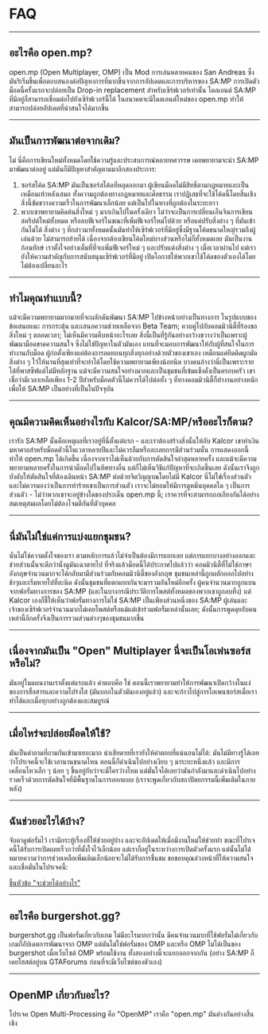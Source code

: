 # FAQ

<hr />

## อะไรคือ open.mp?

open.mp (Open Multiplayer, OMP) เป็น Mod การเล่นหลายคนของ San Andreas ซึ่งมันริเริ่มขึ้นเพื่อตอบสนองต่อปัญหาการที่มากขึ้นจากการอัปเดตและการบริหารของ SA:MP การเปิดตัวม็อดนี้ครั้งแรกจะปล่อยเป็น Drop-in replacement สำหรับเซิร์ฟเวอร์เท่านั้น ไคลเอนต์ SA:MP ที่มีอยู่ก็สามารถเชื่อมต่อไปยังเซิร์ฟเวอร์นี้ได้ ในอนาคตจะมีไดลเอนต์ใหม่ของ open.mp ทำให้สามารถปล่อยอัปเดตที่น่าสนใจได้มากขึ้น

<hr />

## มันเป็นการพัฒนาต่อจากเดิม?

ไม่ นี่คือการเขียนใหม่ทั้งหมดโดยใช้ความรู้และประสบการณ์หลายทศวรรษ เคยพยายามจะนำ SA:MP มาพัฒนาต่ออยู่ แต่มันก็มีปัญหาสำคัญตามมาอีกสองประการ:

1. ซอร์สโค้ด SA:MP มันเป็นซอร์สโค้ดที่หลุดออกมา ผู้เขียนม็อดไม่มีสิทธิ์ตามกฎหมายและเป็นเหมือนเท้าหลังเสมอ ทั้งความถูกต้องทางกฎหมายและศีลธรรม เราปฏิเสธที่จะใช้โค้ดนี้โดยสิ้นเชิง สิ่งนี้ขัดขวางความเร็วในการพัฒนาเล็กน้อย แต่เป็นไปในทางที่ถูกต้องในระยะยาว
2. พวกเขาพยายามคิดค้นสิ่งใหม่ ๆ มากเกินไปในครั้งเดียว ไม่ว่าจะเป็นการเปลี่ยนเอ็นจินการเขียนสคริปต์ใหม่ทั้งหมด หรือลบฟีเจอร์ในขณะที่เพิ่มฟีเจอร์ใหม่ไปด้วย หรือแค่ปรับสิ่งต่าง ๆ ที่มันเข้ากันไม่ได้ สิ่งต่าง ๆ ที่กล่าวมาทั้งหมดนั้นมันทำให้เซิร์ฟเวอร์ที่มีอยู่ซึ่งมีฐานโค้ดขนาดใหญ่รวมถึงผู้เล่นด้วย ไม่สามารถย้ายได้ เนื่องจากต้องเขียนโค้ดใหม่บางส่วนหรือไม่ก็ทั้งหมดเลย มันเป็นงานก้อนยักษ์ เราตั้งใจอย่างเต็มที่ที่จะเพิ่มฟีเจอร์ใหม่ ๆ และปรับแต่งสิ่งต่าง ๆ เมื่อเวลาผ่านไป แต่เรายังให้ความสำคัญกับการสนับสนุนเซิร์ฟเวอร์ที่มีอยู่ เปิดโอกาสให้พวกเขาใช้โค้ดของตัวเองได้โดยไม่ต้องเปลี่ยนอะไร

<hr />

## ทำไมคุณทำแบบนี้?

แม้จะมีความพยายามมากมายที่จะผลักดันพัฒนา SA:MP ไปข้างหน้าอย่างเป็นทางการ ในรูปแบบของข้อเสนอแนะ การกระตุ้น และเสนอความช่วยเหลือจาก Beta Team; ควบคู่ไปกับคอมมิวนิตี้ที่ร้องขอสิ่งใหม่ ๆ ตลอดเวลา; ไม่เห็นมีความคืบหน้าอะไรเลย สิ่งนี้เป็นที่รู้กันอย่างกว้างขวางว่าเป็นเพราะผู้พัฒนาม็อดขาดความสนใจ ซึ่งไม่ใช่ปัญหาในตัวมันเอง แทนที่จะมอบการพัฒนาให้กับผู้ที่สนใจในการทำงานกับม็อด ผู้ก่อตั้งเพียงแค่ต้องการลดทอนทุกสิ่งทุกอย่างด้วยตัวของเขาเอง เหมือนแค่ยึดติดผูกมัดสิ่งต่าง ๆ ไว้ให้นานที่สุดเท่าที่จะทำได้โดยใช้ความพยายามเพียงน้อยนิด บางคนอ้างว่านี่เป็นเพราะรายได้ที่พาสซีฟแต่ไม่มีหลักฐาน แม้จะมีความสนใจอย่างมากและเป็นชุมชนที่เข้มแข็งดั่งเป็นครอบครัว เขาเชื่อว่ามีเวลาเหลือเพียง 1-2 ปีสำหรับม็อดตัวนี้ไม่ควรได้ไปต่อทั้ง ๆ ที่ทางคอมมิวนิตี้ก็ทำงานอย่างหนักเพื่อให้ SA:MP เป็นอย่างที่เป็นในปัจจุบัน

<hr />

## คุณมีความคิดเห็นอย่างไรกับ Kalcor/SA:MP/หรืออะไรก็ตาม?

เรารัก SA:MP นั้นคือเหตุผลที่เราอยู่ที่นี่ตั้งแต่แรก - และเราต้องสร้างสิ่งนั้นให้กับ Kalcor เขาทำเงินมหาศาลสำหรับม็อดตัวนี้ในเวลาหลายปีและไม่ควรลืมหรือละเลยการมีส่วนร่วมนั้น การแสดงออกนี้ทำให้ open.mp ได้เกิดขึ้น เนื่องจากเราไม่เห็นด้วยกับการตัดสินใจล่าสุดหลายครั้ง และแม้จะมีความพยายามหลายครั้งในการนำม็อดไปในทิศทางอื่น แต่ก็ไม่เห็นวิธีแก้ปัญหาที่จะเกิดขึ้นเลย ดังนั้นเราจึงถูกบังคับให้ตัดสินใจที่ต้องเดินหน้า SA:MP ต่อด้วยจิตวิญญาณโดยไม่มี Kalcor นี่ไม่ใช่เรื่องส่วนตัวและไม่ควรมองว่าเป็นการทำร้ายเขาเป็นการส่วนตัว เราจะไม่ยอมให้มีการดูหมิ่นบุคคลใด ๆ เป็นการส่วนตัว - ไม่ว่าพวกเขาจะอยู่ข้างใดของประเด็น open.mp นี้; เราควรที่จะสามารถถกเถียงกันได้อย่างสมเหตุสมผลโดยไม่ต้องโจมตีกันที่ตัวบุคคล

<hr />

## นี่มันไม่ใช่แค่การแบ่งแยกชุมชน?

นั่นไม่ใช่ความตั้งใจของเรา ตามหลักการแล้วไม่จำเป็นต้องมีการแยกเลย แต่การแยกบางอย่างออกและช่วยส่วนนั้นจะดีกว่านั่งดูมันเฉาตายไป ที่จริงแล้วม็อดนี้ได้ประกาศไปแล้วว่า คอมมิวนิตี้ที่ไม่ใช่ภาษาอังกฤษจำนวนมากจะได้กลับมามีส่วนร่วมกับคอมมิวนิตี้ของอังกฤษ ชุมชนเหล่านี้ถูกผลักออกไปอย่างช้าๆและเริ่มหายไปที่ละนิด ดังนั้นชุมชนที่แตกแยกกันจะมารวมกันใหม่อีกครั้ง ผู้คนจำนวนมากถูกแบนจากฟอรั่มทางการของ SA:MP (และในบางกรณีประวัติการโพสต์ทั้งหมดของพวกเขาถูกลบทิ้ง) แต่ Kalcor เองก็ชี้ให้เห็นว่าฟอรั่มทางการไม่ใช่ SA:MP เป็นเพียงส่วนหนึ่งของ SA:MP ผู้เล่นและเจ้าของเซิร์ฟเวอร์จำนวนมากไม่เคยโพสต์หรือแม้แต่เข้าร่วมฟอรั่มเหล่านั้นเลย; ดังนั้นการพูดคุยกับคนเหล่านี้อีกครั้งจึงเป็นการรวมส่วนต่างๆของชุมชนมากขึ้น

<hr />

## เนื่องจากมันเป็น "Open" Multiplayer นี่จะเป็นโอเพ่นซอร์สหรือไม่?

มันอยู่ในแผนงานเราตั้งแต่แรกแล้ว คำตอบคือ ใช่ ตอนนี้เราพยายามทำให้การพัฒนาเปิดกว้างในแง่ของการสื่อสารและความโปร่งใส (มันบอกในตัวมันเองอยู่แล้ว) และจะก้าวไปสู่การโอเพนซอร์สเมื่อเราทำได้และเมื่อทุกอย่างถูกต้องและสมบูรณ์

<hr />

## เมื่อไหร่จะปล่อยม็อดให้ใช้?

มันเป็นคำถามที่ถามกันเข้ามาเยอะมาก น่าเสียดายที่เรายังให้คำตอบที่แน่นอนไม่ได้: มันไม่มีทางรู้ได้เลยว่าโปรเจคนี้จะใช้เวลานานขนาดไหน ตอนนี้ก็ดำเนินไปอย่างเงียบ ๆ มาระยะหนึ่งแล้ว และมีการเคลื่อนไหวเล็ก ๆ น้อย ๆ ขึ้นอยู่กับว่าจะมีใครว่างไหม แต่มั่นใจได้เลยว่ามันกำลังมาและดำเนินไปอย่างรวดเร็วด้วยการตัดสินใจที่มีพื้นฐานในการออกแบบ (เราจะพูดเกี่ยวกับสถาปัตยกรรมนี้เพิ่มเติมในภายหลัง)

<hr />

## ฉันช่วยอะไรได้บ้าง?

จับตาดูฟอรั่มไว้ เรามีกระทู้เรื่องที่ให้ช่วยอยู่บ้าง และจะอัปเดตให้เมื่อมีงานใหม่ให้ช่วยทำ ขณะที่โปรเจคนี้ได้รับการเปิดเผยเร็วกว่าที่ตั้งใจไว้เล็กน้อย แต่เราก็อยู่ในระหว่างการเปิดตัวครั้งแรก แต่นั้นไม่ได้หมายความว่าการช่วยเหลือเพิ่มเติมเล็กน้อยจะไม่ได้รับการชื่นชม ขอขอบคุณล่วงหน้าที่ให้ความสนใจและเชื่อมั่นในโปรเจคนี้:

[ขึ้นหัวข้อ "จะช่วยได้อย่างไร"](https://forum.open.mp/showthread.php?tid=99)

<hr />

## อะไรคือ burgershot.gg?

burgershot.gg เป็นฟอรั่มเกี่ยวกับเกม ไม่มีอะไรมากกว่านั้น มีคนจำนวนมากที่ใช้ฟอรั่มไม่เกี่ยวกับเกมก็อัปเดตการพัฒนาจาก OMP แต่มันไม่ใช่ฟอรั่มของ OMP และหรือ OMP ไม่ได้เป็นของ burgershot เมื่อเว็บไซต์ OMP พร้อมใช้งาน ทั้งสองอย่างนี้จะแยกออกจากกัน (อย่าง SA:MP ก็เคยโฮสต์อยู่บน GTAForums ก่อนที่จะมีเว็บไซต์ของตัวเอง)

<hr />

## OpenMP เกี่ยวกับอะไร?

โปรเจค Open Multi-Processing คือ "OpenMP" เราคือ "open.mp" มันต่างกันอย่างสิ้นเชิง

